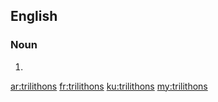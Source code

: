 ==English==

===Noun===
{{head|en}}

# {{plural of|trilithon}}

[[ar:trilithons]]
[[fr:trilithons]]
[[ku:trilithons]]
[[my:trilithons]]